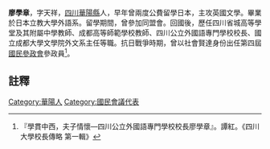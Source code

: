 {{refimprove|time=2017-03-30T06:41:24+00:00}}
{{明清人物信息框
| 姓名 =  廖學章
| 原名 = 
| 圖片名稱=  
| 圖片大小 = 220px
| 圖片說明 =  
| 最高職務 = [[國民參政會|國民參政會]]參政員
| 國家 = 中華民國
| 爵位 =
| 籍貫 = [[四川|四川]][[華陽縣|華陽縣]]
| 族裔 =  
| 旗籍 =  
| 字號 =  
| 諡號 = 
| 出生日期 = 
| 出生地點 =
| 逝世日期 =  
| 逝世地點 = 
| 墓葬 = 
| 配偶 = 谢氏 
| 親屬 =   
| 出身 = 
*  出身
| 經歷 = 
| 著作 =  
*
*
*
}}
'''廖學章'''{{BD|1880年||1953年||}}，字天祥，[[四川|四川]][[華陽縣|華陽縣]]人，早年曾兩度公費留學日本，主攻英國文學。畢業於日本立教大學外語系。留學期間，曾參加同盟會。回國後，歷任四川省城高等學堂及其附屬中學教師、成都高等師範學校教師、四川公立外國語專門學校校長、國立成都大學文學院外文系主任等職。抗日戰爭時期，曾以社會賢達身份出任第四屆[[國民參政會|國民參政會]]參政員<ref>『學貫中西，夫子情懷—四川公立外國語專門學校校長廖學章』。譚紅。《四川大學校長傳略 第一輯》</ref>。
==註釋==
{{reflist}}
{{中華民國第四屆國民參政會參政員}}
[[Category:華陽人|Category:華陽人]]
[[Category:國民會議代表|Category:國民會議代表]]